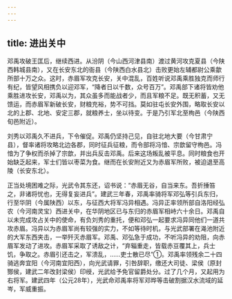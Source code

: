 ```yaml
---
---
---
```

title: 进出关中
---



邓禹攻破王匡后，继续西进。从汾阴（今山西河津县南）渡过黄河攻克夏县（今陕西韩城县南），又在长安东北的衙县（今陕西白水县北）击败更始左辅都尉公乘歙所部十万之众。这时，赤眉军攻克长安，关中混乱，百姓听说邓禹乘胜独克而师行有纪，皆望风相携负以迎邓军，“降者日以千数，众号百万”。邓禹部下诸将皆劝他乘胜进攻长安，邓禹以为，其众虽多而能战者少，而且军粮不足。既无积蓄，又无馈运，而赤眉军新破长安，财粮充裕，势不可挡。莫如驻屯长安外围，略取长安以北的上郡、北地、安定三郡，就粮养士，坐以待变。于是乃引军北至栒邑（今陕西旬邑附近）。

刘秀以邓禹久不进兵，下令催促。邓禹仍坚持己见，自驻北地大要（今甘肃宁县），督率诸将攻略北边各郡，同时征兵征粮，而令部将冯愔、宗歆留守栒邑。冯愔为了争权而杀掉了宗歆，并出兵反击邓禹。后来这场叛乱被平息。同时粮食也开始缺乏起来，军士们皆以枣菜为食。继而在长安附近又为赤眉军所败，被迫退至高陵（长安东北）。

正当处境困难之际，光武令其东还，诏书说：“赤眉无谷，自当来东。吾折捶笞之，非诸将忧也，无得复妄进兵”。建武三年春，邓禹率骑将军邓弘等引兵东归，行至华阴（今属陕西）以东，与征西大将军冯异相遇。冯异正率领所部自洛阳经弘农（今河南灵宝）西进关中，在华阴地区已与东归的赤眉军相峙六十余日。邓禹自以未完成攻占关中的使命，有负刘秀的重托，便和邓弘一起要求冯异同他们一道共攻赤眉。冯异以为赤眉军尚有较强的实力，不如等待时机，与光武部署在渑池附近的大军东西夹击，一举歼灭赤眉军。邓禹、邓弘急于成功，不听冯异的劝阻，向赤眉军发动了进攻。赤眉军采取了诱敌之计，“弃辎重走，皆载赤豆覆其上，兵士饥，争取之。赤眉引还击之，军溃乱，……吏士散已尽”①。邓禹率领残余二十四骑逃奔宜阳（今河南宜阳西），向光武请罪，引咎辞职，缴还大司徒、梁侯（原封酂侯，建武二年改封梁侯）印绶，光武给予免官留爵处分。过了几个月，又起用为右将军。建武四年（公元28年），光武命邓禹率将军邓晔等击破割据汉水流域的延岑，军威重振。
